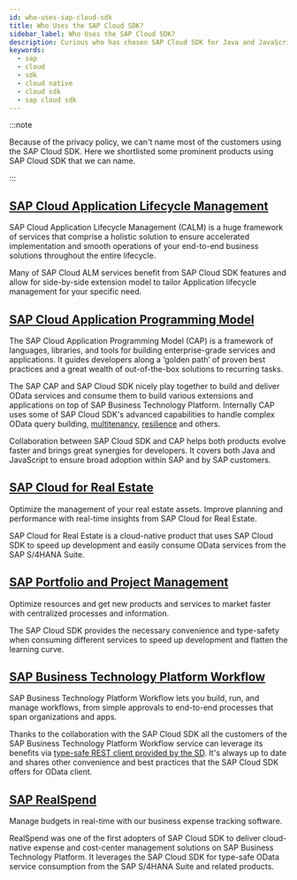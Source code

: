 ```yaml
---
id: who-uses-sap-cloud-sdk
title: Who Uses the SAP Cloud SDK?
sidebar_label: Who Uses the SAP Cloud SDK?
description: Curious who has chosen SAP Cloud SDK for Java and JavaScript for their projects? We'll list our most prominent customers and apps for your reference.
keywords:
  - sap
  - cloud
  - sdk
  - cloud native
  - cloud sdk
  - sap cloud sdk
---
```



:::note

Because of the privacy policy, we can't name most of the customers using the SAP Cloud SDK.
Here we shortlisted some prominent products using SAP Cloud SDK that we can name.

:::

## [SAP Cloud Application Lifecycle Management](https://support.sap.com/en/alm.html)

SAP Cloud Application Lifecycle Management (CALM) is a huge framework of services that comprise a holistic solution to ensure accelerated implementation and smooth operations of your end-to-end business solutions throughout the entire lifecycle.

Many of SAP Cloud ALM services benefit from SAP Cloud SDK features and allow for side-by-side extension model to tailor Application lifecycle management for your specific need.

## [SAP Cloud Application Programming Model](https://cap.cloud.sap/docs/)

The SAP Cloud Application Programming Model (CAP) is a framework of languages, libraries, and tools for building enterprise-grade services and applications.
It guides developers along a ‘golden path’ of proven best practices and a great wealth of out-of-the-box solutions to recurring tasks.

The SAP CAP and SAP Cloud SDK nicely play together to build and deliver OData services and consume them to build various extensions and applications on top of SAP Business Technology Platform.
Internally CAP uses some of SAP Cloud SDK's advanced capabilities to handle complex OData query building, [multitenancy](../java/features/multi-tenancy/thread-context.mdx), [resilience](../java/features/resilience/resilience.mdx) and others.

Collaboration between SAP Cloud SDK and CAP helps both products evolve faster and brings great synergies for developers.
It covers both Java and JavaScript to ensure broad adoption within SAP and by SAP customers.

## [SAP Cloud for Real Estate](https://www.sap.com/products/real-estate-facilities-mgmt-cloud.html)

Optimize the management of your real estate assets.
Improve planning and performance with real-time insights from SAP Cloud for Real Estate.

SAP Cloud for Real Estate is a cloud-native product that uses SAP Cloud SDK to speed up development and easily consume OData services from the SAP S/4HANA Suite.

## [SAP Portfolio and Project Management](https://www.sap.com/germany/products/project-portfolio-management.html)

Optimize resources and get new products and services to market faster with centralized processes and information.

The SAP Cloud SDK provides the necessary convenience and type-safety when consuming different services to speed up development and flatten the learning curve.

## [SAP Business Technology Platform Workflow](https://help.sap.com/viewer/product/WORKFLOW_SERVICE/Cloud/en-US)

SAP Business Technology Platform Workflow lets you build, run, and manage workflows, from simple approvals to end-to-end processes that span organizations and apps.

Thanks to the collaboration with the SAP Cloud SDK all the customers of the SAP Business Technology Platform Workflow service can leverage its benefits via [type-safe REST client provided by the SD](../java/features/rest/clients/scp-workflow-rest-api.mdx).
It's always up to date and shares other convenience and best practices that the SAP Cloud SDK offers for OData client.

## [SAP RealSpend](https://www.sap.com/germany/products/real-time-budget-spend.html)

Manage budgets in real-time with our business expense tracking software.

RealSpend was one of the first adopters of SAP Cloud SDK to deliver cloud-native expense and cost-center management solutions on SAP Business Technology Platform.
It leverages the SAP Cloud SDK for type-safe OData service consumption from the SAP S/4HANA Suite and related products.
<DocsRating />